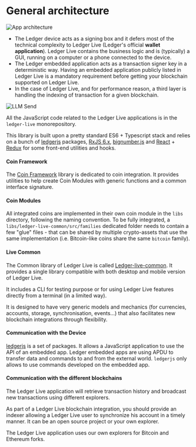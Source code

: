
# General architecture

![App architecture](/blockchain/general-architecture-live.png)

- The Ledger device acts as a signing box and it defers most of the technical complexity to Ledger Live (Ledger's official **wallet application**). Ledger Live contains the business logic and is (typically) a GUI, running on a computer or a phone connected to the device.
- The Ledger embedded application acts as a transaction signer key in a deterministic way. Having an embedded application publicly listed in Ledger Live is a mandatory requirement before getting your blockchain supported on Ledger Live.
- In the case of Ledger Live, and for performance reason, a third layer is handling the indexing of transaction for a given blockchain.

<Zoom>
	<img
	  alt="LLM Send"
	  src="/blockchain/global-architecture.png"
	/>
</Zoom>


All the JavaScript code related to the Ledger Live applications is in the `ledger-live` monorepository. 

This library is built upon a pretty standard ES6 + Typescript stack and relies on a bunch of [ledgerjs](https://github.com/LedgerHQ/ledger-live/tree/develop/libs/ledgerjs) packages, [RxJS 6.x](https://github.com/ReactiveX/rxjs/tree/6.x), [bignumber.js](https://github.com/MikeMcl/bignumber.js) and [React](https://github.com/facebook/react/) + [Redux](https://github.com/reduxjs/redux) for some front-end utilities and hooks.

#### Coin Framework

The [Coin Framework](https://github.com/LedgerHQ/ledger-live/tree/develop/libs/coin-framework) library is dedicated to coin integration. It provides utilities to help create Coin Modules with generic functions and a common interface signature.

#### Coin Modules

All integrated coins are implemented in their own coin module in the `libs` directory, following the naming convention. To be fully integrated, a `libs/ledger-live-common/src/families` dedicated folder needs to contain a few "glue" files - that can be shared by multiple crypto-assets that use the same implementation (i.e. Bitcoin-like coins share the same `bitcoin` family).

#### Live Common

The Common library of Ledger Live is called [Ledger-live-common](https://github.com/LedgerHQ/ledger-live/tree/develop/libs/ledger-live-common). It provides a single library compatible with both desktop and mobile version of Ledger Live.

It includes a CLI for testing purpose or for using Ledger Live features directly from a terminal (in a limited way).

It is designed to have very generic models and mechanics (for currencies, accounts, storage, synchronisation, events...) that also facilitates new blockchain integrations through flexibility.


#### Communication with the Device

[ledgerjs](https://github.com/LedgerHQ/ledger-live/tree/develop/libs/ledgerjs) is a set of packages. It allows a JavaScript
application to use the API of an embedded app. Ledger embedded apps are using APDU to
transfer data and commands to and from the external world. `ledgerjs` only
allows to use commands developed on the embedded app.


#### Communication with the different blockchains

The Ledger Live application will retrieve transaction history and broadcast new transactions using different explorers.

As part of a Ledger Live blockchain integration, you should provide an indexer allowing a Ledger Live user to synchronize his account in a timely manner. It can be an open source project or your own explorer.

The Ledger Live application uses our own explorers for Bitcoin and Ethereum forks.





